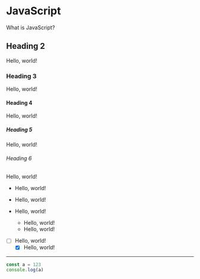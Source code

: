 # JavaScript

What is JavaScript?

## Heading 2

Hello, world!

### Heading 3

Hello, world!

#### Heading 4

Hello, world!

##### Heading 5

Hello, world!

###### Heading 6

Hello, world!

- Hello, world!
- Hello, world!
- Hello, world!

  - Hello, world!
  - Hello, world!

- [ ] Hello, world!
  - [x] Hello, world!

---

```javascript
const a = 123
console.log(a)
```
